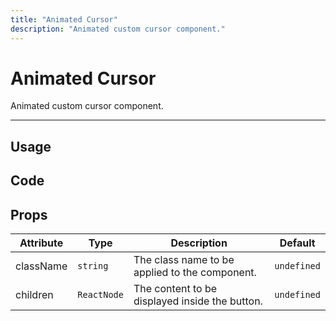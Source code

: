 ```yaml
---
title: "Animated Cursor"
description: "Animated custom cursor component."
---
```


# Animated Cursor

Animated custom cursor component.

---

## Usage

<ComponentPreview name="animated-cursor-demo" />

## Code

<ComponentPreview showPreview={false} name="animated-cursor" />

## Props

| Attribute | Type        | Description                                    | Default     |
| --------- | ----------- | ---------------------------------------------- | ----------- |
| className | `string`    | The class name to be applied to the component. | `undefined` |
| children  | `ReactNode` | The content to be displayed inside the button. | `undefined` |
